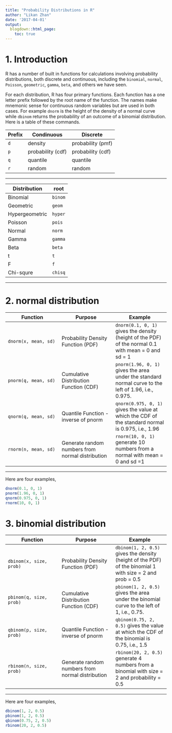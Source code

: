 ```yaml
---
title: "Probability Distributions in R"
author: "Likan Zhan"
date: '2017-04-01'
output:
  blogdown::html_page:
    toc: true
---
```


# 1. Introduction

R has a number of built in functions for calculations involving probability distributions, both discrete and continuous, including the `binomial`, `normal`, `Poisson`, `geometric`, `gamma`, `beta`, and others we have seen.

For each distribution, R has four primary functions. Each function has a one letter prefix followed by the root name of the function. The names make mnemonic sense for continuous random variables but are used in both cases. For example `dnorm` is the height of the density of a normal curve while `dbinom` returns the probability of an outcome of a binomial distribution. Here is a table of these commands.

Prefix | Condinuous | Discrete
-|-|-
`d` | density | probability (pmf)
`p` | probability (cdf) | probability (cdf)
`q` | quantile | quantile
`r` | random | random

----

Distribution | root
-|-
Binomial | `binom`
Geometric | `geom`
Hypergeometric|`hyper`
Poisson | `pois`
Normal | `norm`
Gamma | `gamma`
Beta | `beta`
t | `t`
F | `f`
Chi-squre | `chisq`

----

# 2. normal distribution

| Function | Purpose | Example |
| --------|--------|-------- |
| `dnorm(x, mean, sd)` | Probability Density Function (PDF) | `dnorm(0.1, 0, 1)` gives the density (height of the PDF) of the normal 0.1 with mean = 0 and sd = 1 |
| `pnorm(q, mean, sd)` | Cumulative Distribution Function (CDF) | `pnorm(1.96, 0, 1)` gives the area under the standard normal curve to the left of 1.96, i.e., 0.975.|
| `qnorm(q, mean, sd)` | Quantile Function - inverse of pnorm | `qnorm(0.975, 0, 1)` gives the value at which the CDF of the standard normal is 0.975, i.e., 1.96 |
| `rnorm(n, mean, sd)` | Generate random numbers from normal distribution | `rnorm(10, 0, 1)` generate 10 numbers from a normal with mean = 0 and sd =1 |

----


Here are four examples,

```r
dnorm(0.1, 0, 1)
pnorm(1.96, 0, 1)
qnorm(0.975, 0, 1)
rnorm(10, 0, 1)
```

# 3. binomial distribution

| Function | Purpose | Example |
| --------|--------|-------- |
| `dbinom(x, size, prob)` | Probability Density Function (PDF) | `dbinom(1, 2, 0.5)` gives the density (height of the PDF) of the binomial 1 with size = 2 and prob = 0.5 |
| `pbinom(q, size, prob)` | Cumulative Distribution Function (CDF) | `pbinom(1, 2, 0.5)` gives the area under the binomial curve to the left of 1, i.e., 0.75.|
| `qbinom(p, size, prob)` | Quantile Function - inverse of pnorm | `qbinom(0.75, 2, 0.5)` gives the value at which the CDF of the binomial is 0.75, i.e., 1.5 |
| `rbinom(n, size, prob)` | Generate random numbers from normal distribution | `rbinom(20, 2, 0.5)` generate 4 numbers from a binomial with size = 2 and probability = 0.5 |

----


Here are four examples,

```r
dbinom(1, 2, 0.5)
pbinom(1, 2, 0.5)
qbinom(0.75, 2, 0.5)
rbinom(20, 2, 0.5)
```
